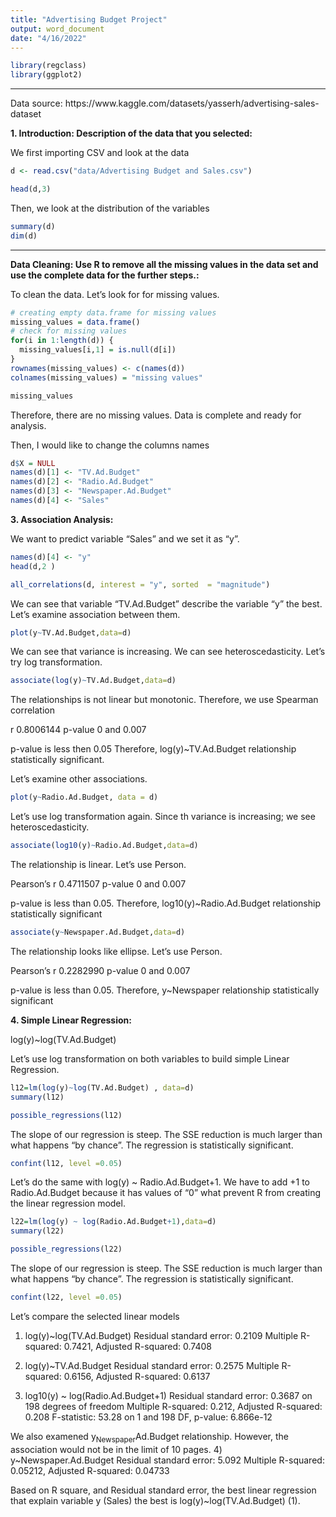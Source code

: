 ```yaml
---
title: "Advertising Budget Project"
output: word_document
date: "4/16/2022"
---
```


```r
library(regclass)
library(ggplot2)
```

**************
Data source: https://www.kaggle.com/datasets/yasserh/advertising-sales-dataset

**1. Introduction: Description of the data that you selected:**

We first importing CSV and look at the data

```r
d <- read.csv("data/Advertising Budget and Sales.csv")

head(d,3)
```
Then, we look at the distribution of the variables

```r

summary(d)
dim(d)

```


**************

**Data Cleaning: Use R to remove all the missing values in the data set and use the complete data for the further steps.:**

To clean the data. Let's look for for missing values.

```r

# creating empty data.frame for missing values
missing_values = data.frame()
# check for missing values
for(i in 1:length(d)) {                      
  missing_values[i,1] = is.null(d[i])
}
rownames(missing_values) <- c(names(d))
colnames(missing_values) = "missing values"

missing_values

```

Therefore, there are no missing values. Data is complete and ready for analysis.

Then, I would like to change the columns names

```r

d$X = NULL
names(d)[1] <- "TV.Ad.Budget"
names(d)[2] <- "Radio.Ad.Budget"
names(d)[3] <- "Newspaper.Ad.Budget"
names(d)[4] <- "Sales"
```
**3. Association Analysis:**

We want to predict variable "Sales" and we set it as "y". 
```r
names(d)[4] <- "y"
head(d,2 )
```
```r
all_correlations(d, interest = "y", sorted  = "magnitude")
```
We can see that variable "TV.Ad.Budget" describe the variable "y" the best. Let's examine association between them.

```r
plot(y~TV.Ad.Budget,data=d)
```
We can see that variance is increasing. We can see heteroscedasticity.
Let's try log transformation. 

```r
associate(log(y)~TV.Ad.Budget,data=d)
```

The relationships is not linear but monotonic. Therefore, we use Spearman correlation

r 0.8006144
p-value 0 and 0.007 

p-value is less then 0.05
Therefore, log(y)~TV.Ad.Budget relationship statistically significant.

Let's examine other associations.

```r
plot(y~Radio.Ad.Budget, data = d)
```

Let's use log transformation again. Since th variance is increasing; we see heteroscedasticity.

```r
associate(log10(y)~Radio.Ad.Budget,data=d)
```
The relationship is linear. Let's use Person.

Pearson's r 0.4711507
p-value 0 and 0.007 

p-value is less than 0.05. 
Therefore, log10(y)~Radio.Ad.Budget relationship statistically significant 

```r
associate(y~Newspaper.Ad.Budget,data=d)
```
 
The relationship looks like ellipse. Let's use Person.

Pearson's r   0.2282990
p-value 0 and 0.007 

p-value is less than 0.05.
Therefore, y~Newspaper relationship statistically significant 


**4. Simple Linear Regression:**

log(y)~log(TV.Ad.Budget)

Let's use log transformation on both variables to build  simple Linear Regression.
```r
l12=lm(log(y)~log(TV.Ad.Budget) , data=d)
summary(l12)
```

```r
possible_regressions(l12)
```
The slope of our regression is steep. The SSE reduction is much larger than what happens “by chance”. 
The regression is statistically significant.

```r
confint(l12, level =0.05)
```

Let's do the same with log(y) ~ Radio.Ad.Budget+1. We have to add +1 to Radio.Ad.Budget because it has values of "0" what prevent R from creating the linear regression model.
```r
l22=lm(log(y) ~ log(Radio.Ad.Budget+1),data=d)
summary(l22)
```

```r
possible_regressions(l22)
```
The slope of our regression is steep. The SSE reduction is much larger than what happens “by chance”. 
The regression is statistically significant.


```r
confint(l22, level =0.05)
```
Let's compare the selected linear models 

1) log(y)~log(TV.Ad.Budget)
Residual standard error: 0.2109
Multiple R-squared:  0.7421,	Adjusted R-squared:  0.7408 

2) log(y)~TV.Ad.Budget
Residual standard error: 0.2575 
Multiple R-squared:  0.6156,	Adjusted R-squared:  0.6137 

3) log10(y) ~ log(Radio.Ad.Budget+1)
Residual standard error: 0.3687 on 198 degrees of freedom
Multiple R-squared:  0.212,	Adjusted R-squared:  0.208 
F-statistic: 53.28 on 1 and 198 DF,  p-value: 6.866e-12

We also examened y~Newspaper~Ad.Budget relationship. However, the association would not be in the limit of 10 pages. 
4) y~Newspaper.Ad.Budget
Residual standard error: 5.092 
Multiple R-squared:  0.05212,	Adjusted R-squared:  0.04733 

Based on R square, and Residual standard error, the best linear regression that explain variable y (Sales) the best is  log(y)~log(TV.Ad.Budget) (1).


